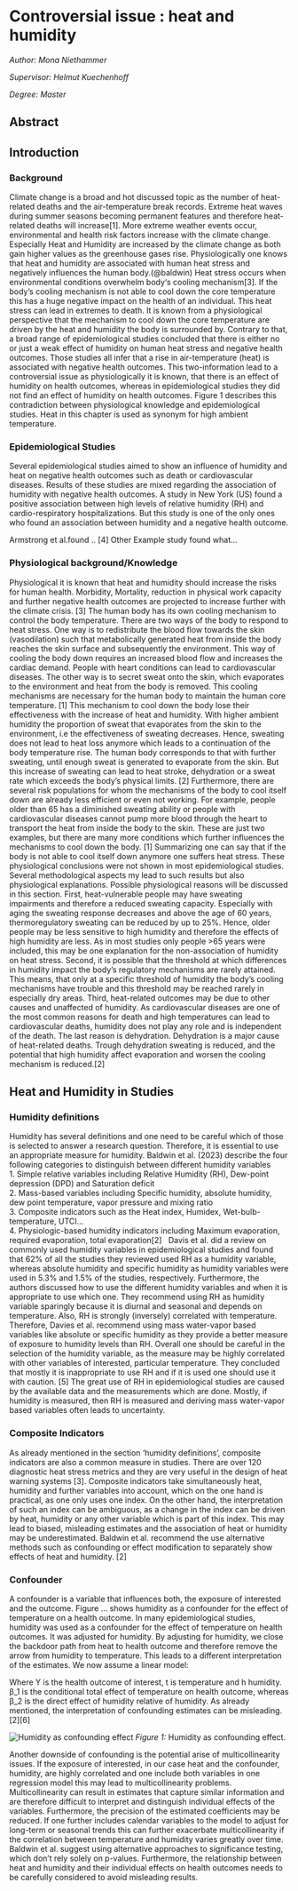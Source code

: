 # Controversial issue : heat and humidity    {#he3}

*Author: Mona Niethammer*

*Supervisor: Helmut Kuechenhoff*

*Degree: Master*   

## Abstract

## Introduction 

### Background 
Climate change is a broad and hot discussed topic as the number of heat-related deaths and the air-temperature break records. Extreme heat waves during summer seasons becoming permanent features and therefore heat-related deaths will increase[1]. More extreme weather events occur, environmental and health risk factors increase with the climate change. Especially Heat and Humidity are increased by the climate change as both gain higher values as the greenhouse gases rise. Physiologically one knows that heat and humidity are associated with human heat stress and negatively influences the human body.(@baldwin) Heat stress occurs when environmental conditions overwhelm body‘s cooling mechanism[3]. If the body's cooling mechanism is not able to cool down the core temperature this has a huge negative impact on the health of an individual. This heat stress can lead in extremes to death. It is known from a physiological perspective that the mechanism to cool down the core temperature are driven by the heat and humidity the body is surrounded by. Contrary to that, a broad range of epidemiological studies concluded that there is either no or just a weak effect of humidity on human heat stress and negative health outcomes. Those studies all infer that a rise in air-temperature (heat) is associated with negative health outcomes. This two-information lead to a controversial issue as physiologically it is known, that there is an effect of humidity on health outcomes, whereas in epidemiological studies they did not find an effect of humidity on health outcomes. Figure 1 describes this contradiction between physiological knowledge and epidemiological studies.
Heat in this chapter is used as synonym for high ambient temperature. 

### Epidemiological Studies 
Several epidemiological studies aimed to show an influence of humidity and heat on negative health outcomes such as death or cardiovascular diseases. Results of these studies are mixed regarding the association of humidity with negative health outcomes. A study in New York (US) found a positive association between high levels of relative humidity (RH) and cardio-respiratory hospitalizations. But this study is one of the only ones who found an association between humidity and a negative health outcome. 

Armstrong et al.found .. [4]
Other Example study found what... 

### Physiological background/Knowledge 
Physiological it is known that heat and humidity should increase the risks for human health. Morbidity, Mortality, reduction in physical work capacity and further negative health outcomes are projected to increase further with the climate crisis. [3]
The human body has its own cooling mechanism to control the body temperature. There are two ways of the body to respond to heat stress. One way is to redistribute the blood flow towards the skin (vasodilation) such that metabolically generated heat from inside the body reaches the skin surface and subsequently the environment. This way of cooling the body down requires an increased blood flow and increases the cardiac demand. People with heart conditions can lead to cardiovascular diseases.
The other way is to secret sweat onto the skin, which evaporates to the environment and heat from the body is removed. This cooling mechanisms are necessary for the human body to maintain the human core temperature. [1]
This mechanism to cool down the body lose their effectiveness with the increase of heat and humidity. With higher ambient humidity the proportion of sweat that evaporates from the skin to the environment, i.e the effectiveness of sweating decreases. Hence, sweating does not lead to heat loss anymore which leads to a continuation of the body temperature rise. The human body corresponds to that with further sweating, until enough sweat is generated to evaporate from the skin. But this increase of sweating can lead to heat stroke, dehydration or a sweat rate which exceeds the body's physical limits. [2]
Furthermore, there are several risk populations for whom the mechanisms of the body to cool itself down are already less efficient or even not working. For example, people older than 65 has a diminished sweating ability or people with cardiovascular diseases cannot pump more blood through the heart to transport the heat from inside the body to the skin. These are just two examples, but there are many more conditions which further influences the mechanisms to cool down the body. [1] Summarizing one can say that if the body is not able to cool itself down anymore one suffers heat stress. 
These physiological conclusions were not shown in most epidemiological studies. Several methodological aspects my lead to such results but also physiological explanations. Possible physiological reasons will be discussed in this section. First, heat-vulnerable people may have sweating impairments and therefore a reduced sweating capacity. Especially with aging the sweating response decreases and above the age of 60 years, thermoregulatory sweating can be reduced by up to 25%.  Hence, older people may be less sensitive to high humidity and therefore the effects of high humidity are less. As in most studies only people >65 years were included, this may be one explanation for the non-association of humidity on heat stress. Second, it is possible that the threshold at which differences in humidity impact the body’s regulatory mechanisms are rarely attained. This means, that only at a specific threshold of humidity the body’s cooling mechanisms have trouble and this threshold may be reached rarely in especially dry areas. Third, heat-related outcomes may be due to other causes and unaffected of humidity. As cardiovascular diseases are one of the most common reasons for death and high temperatures can lead to cardiovascular deaths, humidity does not play any role and is independent of the death. The last reason is dehydration. Dehydration is a major cause of heat-related deaths. Trough dehydration sweating is reduced, and the potential that high humidity affect evaporation and worsen the cooling mechanism is reduced.[2]

## Heat and Humidity in Studies 
### Humidity definitions 
Humidity has several definitions and one need to be careful which of those is selected to answer a research question. Therefore, it is essential to use an appropriate measure for humidity. Baldwin et al. (2023) describe the four following categories to distinguish between different humidity variables \
1. Simple relative variables including Relative Humidity (RH), Dew-point depression (DPD) and Saturation deficit \
2. Mass-based variables including Specific humidity, absolute humidity, dew point temperature, vapor pressure and mixing ratio \
3. Composite indicators such as the Heat index, Humidex, Wet-bulb-temperature, UTCI... \
4. Physiologic-based humidity indicators including Maximum evaporation, required evaporation, total evaporation[2] \ 
Davis et al. did a review on commonly used humidity variables in epidemiological studies and found that 62% of all the studies they reviewed used RH as a humidity variable, whereas absolute humidity and specific humidity as humidity variables were used in 5.3% and 1.5% of the studies, respectively. Furthermore, the authors discussed how to use the different humidity variables and when it is appropriate to use which one. They recommend using RH as humidity variable sparingly because it is diurnal and seasonal and depends on temperature. Also, RH is strongly (inversely) correlated with temperature. Therefore, Davies et al. recommend using mass water-vapor based variables like absolute or specific humidity as they provide a better measure of exposure to humidity levels than RH. Overall one should be careful in the selection of the humidity variable, as the measure may be highly correlated with other variables of interested, particular temperature. They concluded that mostly it is inappropriate to use RH and if it is used one should use it with caution. [5] 
The great use of RH in epidemiological studies are caused by the available data and the measurements which are done. Mostly, if humidity is measured, then RH is measured and deriving mass water-vapor based variables often leads to uncertainty. 

### Composite Indicators 
As already mentioned in the section ‘humidity definitions’, composite indicators are also a common measure in studies. There are over 120 diagnostic heat stress metrics and they are very useful in the design of heat warning systems [3]. Composite indicators take simultaneously heat, humidity and further variables into account, which on the one hand is practical, as one only uses one index. On the other hand, the interpretation of such an index can be ambiguous, as a change in the index can be driven by heat, humidity or any other variable which is part of this index. This may lead to biased, misleading estimates and the association of heat or humidity may be underestimated. Baldwin et al. recommend the use alternative methods such as confounding or effect modification to separately show effects of heat and humidity. [2]  

### Confounder
A confounder is a variable that influences both, the exposure of interested and the outcome. Figure … shows humidity as a confounder for the effect of temperature on a health outcome. In many epidemiological studies, humidity was used as a confounder for the effect of temperature on health outcomes. It was adjusted for humidity. By adjusting for humidity, we close the backdoor path from heat to health outcome and therefore remove the arrow from humidity to temperature. This leads to a different interpretation of the estimates. We now assume a linear model:
\begin{center}
\[ Ε[Y│t,h]= β_0+ β_1*t+ β_2*h, \]
\end{center}
Where Y is the health outcome of interest, t is temperature and h humidity. β_1 is the conditional total effect of temperature on health outcome, whereas β_2 is the direct effect of humidity relative of humidity. As already mentioned, the interpretation of confounding estimates can be misleading. [2][6] 


![Humidity as confounding effect](C:/Users/mniet/OneDrive/Dokumente/Seminar/Confounder.png)
*Figure 1:* Humidity as confounding effect.


Another downside of confounding is the potential arise of multicollinearity issues. If the exposure of interested, in our case heat and the confounder, humidity, are highly correlated and one include both variables in one regression model this may lead to multicollinearity problems. Multicollinearity can result in estimates that capture similar information and are therefore difficult to interpret and distinguish individual effects of the variables. Furthermore, the precision of the estimated coefficients may be reduced. If one further includes calendar variables to the model to adjust for long-term or seasonal trends this can further exacerbate multicollinearity if the correlation between temperature and humidity varies greatly over time. Baldwin et al. suggest using alternative approaches to significance testing, which don't rely solely on p-values. Furthermore, the relationship between heat and humidity and their individual effects on health outcomes needs to be carefully considered to avoid misleading results. 
